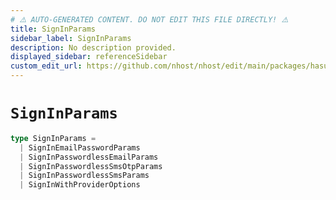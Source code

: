 ```yaml
---
# ⚠️ AUTO-GENERATED CONTENT. DO NOT EDIT THIS FILE DIRECTLY! ⚠️
title: SignInParams
sidebar_label: SignInParams
description: No description provided.
displayed_sidebar: referenceSidebar
custom_edit_url: https://github.com/nhost/nhost/edit/main/packages/hasura-auth-js/src/utils/types.ts#L66
---
```


# `SignInParams`

```ts
type SignInParams =
  | SignInEmailPasswordParams
  | SignInPasswordlessEmailParams
  | SignInPasswordlessSmsOtpParams
  | SignInPasswordlessSmsParams
  | SignInWithProviderOptions
```
